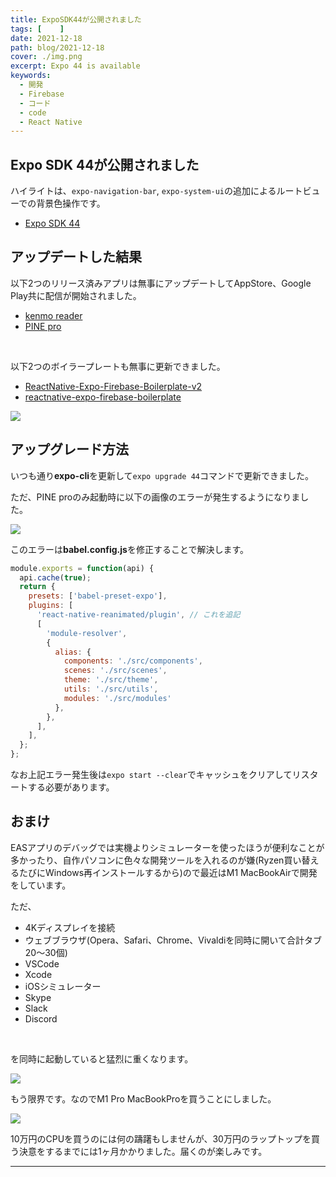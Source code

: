 ```yaml
---
title: ExpoSDK44が公開されました
tags: [    ]
date: 2021-12-18
path: blog/2021-12-18
cover: ./img.png
excerpt: Expo 44 is available
keywords:
  - 開発
  - Firebase
  - コード
  - code
  - React Native
---
```


## Expo SDK 44が公開されました

ハイライトは、`expo-navigation-bar`, `expo-system-ui`の追加によるルートビューでの背景色操作です。

- [Expo SDK 44](https://blog.expo.dev/expo-sdk-44-4c4b8306584a)

## アップデートした結果

以下2つのリリース済みアプリは無事にアップデートしてAppStore、Google Play共に配信が開始されました。

- [kenmo reader](https://kenmo-reader.ml)
- [PINE pro](https://pinepro.ml)

<br/>

以下2つのボイラープレートも無事に更新できました。

- [ReactNative-Expo-Firebase-Boilerplate-v2](https://github.com/kiyohken2000/ReactNative-Expo-Firebase-Boilerplate-v2)
- [reactnative-expo-firebase-boilerplate](https://github.com/kiyohken2000/reactnative-expo-firebase-boilerplate)

![](./img1.png)

## アップグレード方法

いつも通り**expo-cli**を更新して`expo upgrade 44`コマンドで更新できました。

ただ、PINE proのみ起動時に以下の画像のエラーが発生するようになりました。

![](./img2.jpg)

このエラーは**babel.config.js**を修正することで解決します。

```javascript
module.exports = function(api) {
  api.cache(true);
  return {
    presets: ['babel-preset-expo'],
    plugins: [
      'react-native-reanimated/plugin', // これを追記
      [
        'module-resolver',
        {
          alias: {
            components: './src/components',
            scenes: './src/scenes', 
            theme: './src/theme',
            utils: './src/utils',
            modules: './src/modules'
          },
        },
      ],
    ],
  };
};
```

なお上記エラー発生後は`expo start --clear`でキャッシュをクリアしてリスタートする必要があります。

## おまけ

EASアプリのデバッグでは実機よりシミュレーターを使ったほうが便利なことが多かったり、自作パソコンに色々な開発ツールを入れるのが嫌(Ryzen買い替えるたびにWindows再インストールするから)ので最近は<Link to="/blog/2021-09-26">M1 MacBookAirで開発</Link>をしています。

ただ、

- 4Kディスプレイを接続
- ウェブブラウザ(Opera、Safari、Chrome、Vivaldiを同時に開いて合計タブ20～30個)
- VSCode
- Xcode
- iOSシミュレーター
- Skype
- Slack
- Discord

<br/>

を同時に起動していると猛烈に重くなります。

![](./img3.jpg)

もう限界です。なのでM1 Pro MacBookProを買うことにしました。

![](./img4.png)

10万円のCPUを買うのには何の躊躇もしませんが、30万円のラップトップを買う決意をするまでには1ヶ月かかりました。届くのが楽しみです。

---